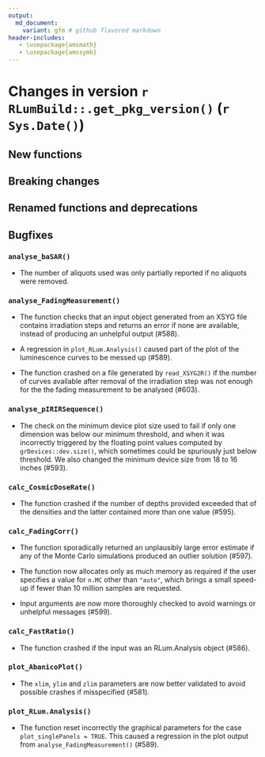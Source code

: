 ```yaml
---
output:
  md_document:
    variant: gfm # github flavored markdown
header-includes:
   - \usepackage{amsmath}
   - \usepackage{amssymb}
---
```

<!-- NEWS.md was auto-generated by NEWS.Rmd. Please DO NOT edit by hand!-->

# Changes in version `r RLumBuild::.get_pkg_version()` (`r Sys.Date()`)

## New functions


## Breaking changes

## Renamed functions and deprecations

## Bugfixes

### `analyse_baSAR()`

* The number of aliquots used was only partially reported if no aliquots were
removed.

### `analyse_FadingMeasurement()`

* The function checks that an input object generated from an XSYG file
contains irradiation steps and returns an error if none are available,
instead of producing an unhelpful output (#588).

* A regression in `plot_RLum.Analysis()` caused part of the plot of the
luminescence curves to be messed up (#589).

* The function crashed on a file generated by `read_XSYG2R()` if the number
of curves available after removal of the irradiation step was not enough for
the the fading measurement to be analysed (#603).

### `analyse_pIRIRSequence()`

* The check on the minimum device plot size used to fail if only one
dimension was below our minimum threshold, and when it was incorrectly
triggered by the floating point values computed by `grDevices::dev.size()`,
which sometimes could be spuriously just below threshold. We also changed
the minimum device size from 18 to 16 inches (#593).

### `calc_CosmicDoseRate()`

* The function crashed if the number of depths provided exceeded that of the
densities and the latter contained more than one value (#595).

### `calc_FadingCorr()`

* The function sporadically returned an unplausibly large error estimate if
any of the Monte Carlo simulations produced an outlier solution (#597).

* The function now allocates only as much memory as required if the user
specifies a value for `n.MC` other than `"auto"`, which brings a small
speed-up if fewer than 10 million samples are requested.

* Input arguments are now more thoroughly checked to avoid warnings or
unhelpful messages (#599).

### `calc_FastRatio()`

* The function crashed if the input was an RLum.Analysis object (#586).

### `plot_AbanicoPlot()`

* The `xlim`, `ylim` and `zlim` parameters are now better validated to avoid
possible crashes if misspecified (#581).

### `plot_RLum.Analysis()`

* The function reset incorrectly the graphical parameters for the case
`plot_singlePanels = TRUE`. This caused a regression in the plot output
from `analyse_FadingMeasurement()` (#589).
